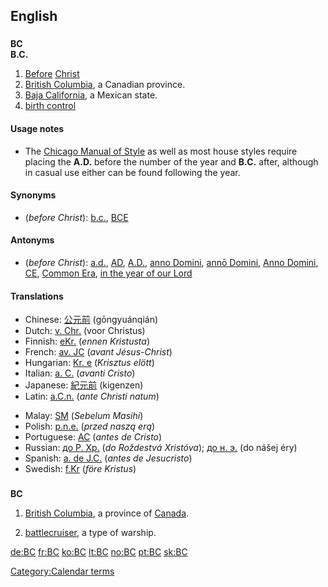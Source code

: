 ==English==

==={{initialism}}===
{{wikipedia|Before Christ}}
'''BC'''<BR>
'''B.C.'''

# [[Before]] [[Christ]]
# [[British Columbia]], a Canadian province.
# [[Baja California]], a Mexican state.
# [[birth control]]

====Usage notes====
* The [[w:Chicago Manual of Style|Chicago Manual of Style]] as well as most house styles require placing the '''A.D.''' before the number of the year and '''B.C.''' after, although in casual use either can be found following the year.

====Synonyms====
* (''before Christ''): [[b.c.]], [[BCE]]

====Antonyms====
* (''before Christ''): [[a.d.]], [[AD]], [[A.D.]], [[anno Domini]], [[annō Domini]], [[Anno Domini]], [[CE]], [[Common Era]], [[in the year of our Lord]]

====Translations====
{{trans-top|before Christ}}
*Chinese: [[公元前]] (gōngyuánqián)
*Dutch: [[v. Chr.]] (voor Christus)
*Finnish: [[eKr.]] (''ennen Kristusta'')
*French: [[av. JC]] (''avant Jésus-Christ'')
*Hungarian: [[Kr. e]] (''Krisztus elött'')
*Italian: [[a. C.]] (''avanti Cristo'')
*Japanese: [[紀元前]] (kigenzen)
*Latin: [[a.C.n.]] (''ante Christi natum'')
{{trans-mid}}
*Malay: [[SM]] (''Sebelum Masihi'')
*Polish: [[p.n.e.]] (''przed naszą erą'')
*Portuguese: [[AC]] (''antes de Cristo'')
*Russian: [[до Р. Хр.]] (''do Roždestvá Xristóva''); [[до н. э.]] (do nášej éry)
*Spanish: [[a. de J.C.]] (''antes de Jesucristo'')
*Swedish: [[f.Kr]] (''före Kristus'')
{{trans-bottom}}

[[Category:Calendar terms]]

==={{abbreviation}}===
'''BC'''
#[[British Columbia]], a province of [[Canada]].
#{{US|navy}} [[battlecruiser]], a type of warship.

[[de:BC]]
[[fr:BC]]
[[ko:BC]]
[[lt:BC]]
[[no:BC]]
[[pt:BC]]
[[sk:BC]]